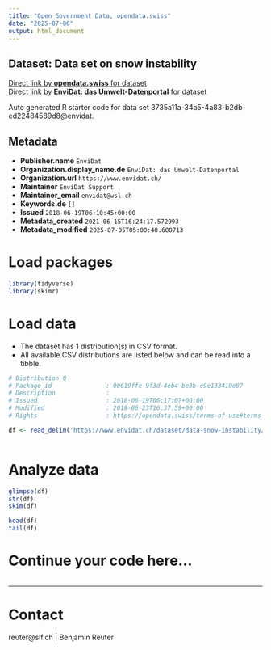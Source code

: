 ```yaml
---
title: "Open Government Data, opendata.swiss"
date: "2025-07-06"
output: html_document
---
```


## Dataset: Data set on snow instability



[Direct link by **opendata.swiss** for dataset](https://opendata.swiss/de/dataset/data-set-on-snow-instability)<br>
[Direct link by **EnviDat: das Umwelt-Datenportal** for dataset](https://www.envidat.ch/#/metadata/data-snow-instability)

Auto generated R starter code for data set 3735a11a-34a5-4a83-b2db-ed22484589d8@envidat.

## Metadata

- **Publisher.name** `EnviDat`
- **Organization.display_name.de** `EnviDat: das Umwelt-Datenportal`
- **Organization.url** `https://www.envidat.ch/`
- **Maintainer** `EnviDat Support`
- **Maintainer_email** `envidat@wsl.ch`
- **Keywords.de** `[]`
- **Issued** `2018-06-19T06:10:45+00:00`
- **Metadata_created** `2021-06-15T16:24:17.572993`
- **Metadata_modified** `2025-07-05T05:00:40.680713`


# Load packages

```r

library(tidyverse)
library(skimr)

```

# Load data

-   The dataset has 1 distribution(s) in CSV format.
-   All available CSV distributions are listed below and can be read into a tibble.

```r

# Distribution 0
# Package_id               : 00619ffe-9f3d-4eb4-be3b-e9e133410e87
# Description              : 
# Issued                   : 2018-06-19T06:17:07+00:00
# Modified                 : 2018-06-23T16:37:59+00:00
# Rights                   : https://opendata.swiss/terms-of-use#terms_by

df <- read_delim('https://www.envidat.ch/dataset/data-snow-instability/resource/25cec3bc-4c79-411b-b04f-5bee43114c42')



```

# Analyze data

```r

glimpse(df)
str(df)
skim(df)

head(df)
tail(df)

```

# Continue your code here...

```r

```

------------------------------------------------------------------------

# Contact

reuter@slf.ch | Benjamin Reuter
